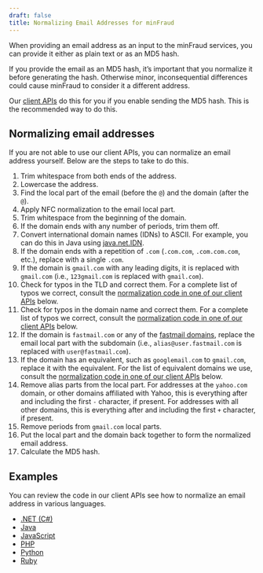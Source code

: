 ```yaml
---
draft: false
title: Normalizing Email Addresses for minFraud
---
```


When providing an email address as an input to the minFraud services, you can
provide it either as plain text or as an MD5 hash.

If you provide the email as an MD5 hash, it’s important that you normalize it
before generating the hash. Otherwise minor, inconsequential differences could
cause minFraud to consider it a different address.

Our [client APIs](/minfraud/api-documentation/#client-apis) do this for you if
you enable sending the MD5 hash. This is the recommended way to do this.

## Normalizing email addresses

If you are not able to use our client APIs, you can normalize an email address
yourself. Below are the steps to take to do this.

1. Trim whitespace from both ends of the address.
1. Lowercase the address.
1. Find the local part of the email (before the `@`) and the domain (after the
   `@`).
1. Apply NFC normalization to the email local part.
1. Trim whitespace from the beginning of the domain.
1. If the domain ends with any number of periods, trim them off.
1. Convert international domain names (IDNs) to ASCII. For example, you can do
   this in Java using
   [java.net.IDN](https://docs.oracle.com/javase/8/docs/api/java/net/IDN.html).
1. If the domain ends with a repetition of `.com` (`.com.com`, `.com.com.com`,
   etc.), replace with a single `.com`.
1. If the domain is `gmail.com` with any leading digits, it is replaced with
   `gmail.com` (i.e., `123gmail.com` is replaced with `gmail.com`).
1. Check for typos in the TLD and correct them. For a complete list of typos we
   correct, consult the
   [normalization code in one of our client APIs](#examples) below.
1. Check for typos in the domain name and correct them. For a complete list of
   typos we correct, consult the
   [normalization code in one of our client APIs](#examples) below.
1. If the domain is `fastmail.com` or any of the
   [fastmail domains](https://www.fastmail.com/about/ourdomains/), replace the
   email local part with the subdomain (i.e., `alias@user.fastmail.com` is
   replaced with `user@fastmail.com`).
1. If the domain has an equivalent, such as `googlemail.com` to `gmail.com`,
   replace it with the equivalent. For the list of equivalent domains we use,
   consult the [normalization code in one of our client APIs](#examples) below.
1. Remove alias parts from the local part. For addresses at the `yahoo.com`
   domain, or other domains affiliated with Yahoo, this is everything after and
   including the first `-` character, if present. For addresses with all other
   domains, this is everything after and including the first `+` character, if
   present.
1. Remove periods from `gmail.com` local parts.
1. Put the local part and the domain back together to form the normalized email
   address.
1. Calculate the MD5 hash.

## Examples

You can review the code in our client APIs see how to normalize an email address
in various languages.

- [.NET (C#)](https://github.com/maxmind/minfraud-api-dotnet/blob/main/MaxMind.MinFraud/Request/Email.cs#L395)
- [Java](https://github.com/maxmind/minfraud-api-java/blob/main/src/main/java/com/maxmind/minfraud/request/Email.java#L414)
- [JavaScript](https://github.com/maxmind/minfraud-api-node/blob/main/src/request/email.ts#L313)
- [PHP](https://github.com/maxmind/minfraud-api-php/blob/main/src/MinFraud/Util.php#L284)
- [Python](https://github.com/maxmind/minfraud-api-python/blob/main/minfraud/request.py#L357)
- [Ruby](https://github.com/maxmind/minfraud-api-ruby/blob/main/lib/minfraud/components/email.rb#L84)
